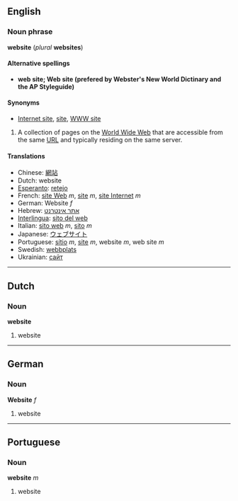 == English ==
=== Noun phrase ===
'''website''' (''plural'' '''websites''')

====Alternative spellings====
*'''web site; Web site (prefered by Webster's New World Dictinary and the AP Styleguide)'''

====Synonyms====
*[[Internet site]], [[site]], [[WWW site]]

#A collection of pages on the [[World Wide Web]] that are accessible from the same [[URL]] and typically residing on the same server.

====Translations====
*Chinese: [[網站]]
*Dutch: website
*[[Esperanto]]: [[retejo]]
*French: [[site Web]] ''m'', [[site#French|site]] ''m'', [[site Internet]] ''m''
*German: Website ''f''
*Hebrew: [[אתר אינטרנט]]
*[[Interlingua]]: [[sito del web]]
*Italian: [[sito web]] ''m'', [[sito]] ''m''
*Japanese: [[ウェブサイト]]
*Portuguese: [[sítio]] ''m'', [[site#Portuguese|site]] ''m'', website ''m'', web site ''m''
*Swedish: [[webbplats]]
*Ukrainian: [[сайт]]

----
==Dutch==
===Noun===
'''website'''

#website

----
==German==
===Noun===
'''Website''' ''f''

#website

----
==Portuguese==
===Noun===
'''website''' ''m''

#website